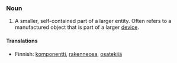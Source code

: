 ===Noun===

# A smaller, self-contained part of a larger entity.  Often refers to a manufactured object that is part of a larger [[device]].

====Translations====

*Finnish: [[komponentti]], [[rakenneosa]], [[osatekijä]]